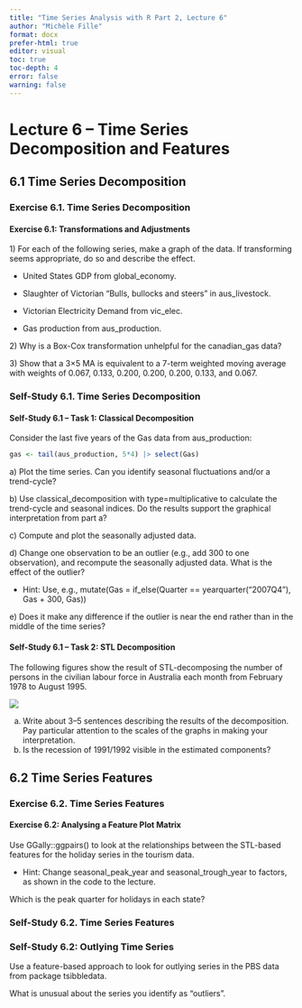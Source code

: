 ```yaml
---
title: "Time Series Analysis with R Part 2, Lecture 6"
author: "Michèle Fille"
format: docx
prefer-html: true
editor: visual
toc: true
toc-depth: 4
error: false
warning: false
---
```


# Lecture 6 – Time Series Decomposition and Features

## 6.1 Time Series Decomposition

### Exercise 6.1. Time Series Decomposition

#### Exercise 6.1: Transformations and Adjustments

1\) For each of the following series, make a graph of the data. If transforming seems appropriate, do so and describe the effect.

-   United States GDP from global_economy.

-   Slaughter of Victorian “Bulls, bullocks and steers” in aus_livestock.

-   Victorian Electricity Demand from vic_elec.

-   Gas production from aus_production.

2\) Why is a Box-Cox transformation unhelpful for the canadian_gas data?

3\) Show that a 3×5 MA is equivalent to a 7-term weighted moving average with weights of 0.067, 0.133, 0.200, 0.200, 0.200, 0.133, and 0.067.

### Self-Study 6.1. Time Series Decomposition

#### Self-Study 6.1 – Task 1: Classical Decomposition

Consider the last five years of the Gas data from aus_production:

```r
gas <- tail(aus_production, 5*4) |> select(Gas)
```

a\) Plot the time series. Can you identify seasonal fluctuations and/or a trend-cycle?

b\) Use classical_decomposition with type=multiplicative to calculate the trend-cycle and seasonal indices. Do the results support the graphical interpretation from part a?

c\) Compute and plot the seasonally adjusted data.

d\) Change one observation to be an outlier (e.g., add 300 to one observation), and recompute the seasonally adjusted data. What is the effect of the outlier?

-   Hint: Use, e.g., mutate(Gas = if_else(Quarter == yearquarter("2007Q4"), Gas + 300, Gas))

e\) Does it make any difference if the outlier is near the end rather than in the middle of the time series?

#### Self-Study 6.1 – Task 2: STL Decomposition

The following figures show the result of STL-decomposing the number of persons in the civilian labour force in Australia each month from February 1978 to August 1995.

![](Materials%20L6/Selfstudy%206.2.PNG)

a)  Write about 3–5 sentences describing the results of the decomposition. Pay particular attention to the scales of the graphs in making your interpretation.
b)  Is the recession of 1991/1992 visible in the estimated components?

## 6.2 Time Series Features

### Exercise 6.2. Time Series Features

#### Exercise 6.2: Analysing a Feature Plot Matrix

Use GGally::ggpairs() to look at the relationships between the STL-based features for the holiday series in the tourism data.

-   Hint: Change seasonal_peak_year and seasonal_trough_year to factors, as shown in the code to the lecture.

Which is the peak quarter for holidays in each state?

### Self-Study 6.2. Time Series Features

### Self-Study 6.2: Outlying Time Series

Use a feature-based approach to look for outlying series in the PBS data from package tsibbledata.

What is unusual about the series you identify as “outliers”.
